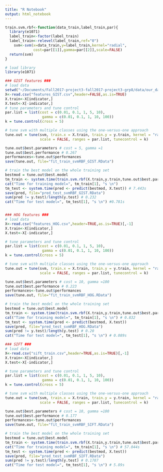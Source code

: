 ```yaml
---
title: "R Notebook"
output: html_notebook
---
```

```r
train.svm.rbf<-function(data_train,label_train,par){
  library(e1071)
  label_train<-factor(label_train)
  label_train<-relevel(label_train,ref="0")
    svm<-svm(x=data_train,y=label_train,kernel="radial",
             cost=par[[1]],gamma=par[[2]],scale=FALSE)
  return(svm)
}
```

```r
# load library
library(e1071)

### GIST features ###
# load data
setwd("~/Documents/Fall2017-project3-fall2017-project3-grp8/data/our_data/training_set")
X<-read.csv("features_GIST.csv",header=FALSE,as.is=TRUE)
X.train<-X[indicator,]
X.test<-X[-indicator,]
# tune parameters and tune control
par.list = list(cost = c(0.01, 0.1, 1, 5, 10),
                 gamma = c(0.01, 0.1, 1, 10, 100))
k = tune.control(cross = 5)

# tune svm with multiple classes using the one-versus-one approach
tune.out = tune(svm, train.x = X.train, train.y = y.train, kernel = "radial",
                scale = FALSE, ranges = par.list, tunecontrol = k)

tune.out$best.parameters # cost = 5, gamma =1
tune.out$best.performance # 0.267
performances<-tune.out$performances
save(tune.out, file="fit_train_svmRBF_GIST.RData")

# train the best model on the whole training set
bestmod = tune.out$best.model
tm_train <- system.time(train.svm.rbf(X.train,y.train,tune.out$best.parameters))
cat("Time for training model=", tm_train[1], "s \n")
tm_test <- system.time(pred <- predict(bestmod, X.test)) # 7.443s
save(pred, file="pred_test_svmRBF_GIST.RData")
sum(pred != y.test)/length(y.test) # 0.232
cat("Time for test model=", tm_test[1], "s \n") #0.781s


### HOG features ###
# load data
X<-read.csv("features_HOG.csv",header=TRUE,as.is=TRUE)[,-1]
X.train<-X[indicator,]
X.test<-X[-indicator,]

# tune parameters and tune control
par.list = list(cost = c(0.01, 0.1, 1, 5, 10),
                 gamma = c(0.01, 0.1, 1, 10, 100))
k = tune.control(cross = 5)

# tune svm with multiple classes using the one-versus-one approach
tune.out = tune(svm, train.x = X.train, train.y = y.train, kernel = "radial",
                scale = FALSE, ranges = par.list, tunecontrol = k)

tune.out$best.parameters # cost = 10, gamma =100
tune.out$best.performance # 0.223
performances<-tune.out$performances
save(tune.out, file="fit_train_svmRBF_HOG.RData")

# train the best model on the whole training set
bestmod = tune.out$best.model
tm_train <- system.time(train.svm.rbf(X.train,y.train,tune.out$best.parameters))
cat("Time for training model=", tm_train[1], "s \n") # 0.832
tm_test <- system.time(pred <- predict(bestmod, X.test))
save(pred, file="pred_test_svmRBF_HOG.RData")
sum(pred != y.test)/length(y.test) # 0.20
cat("Time for test model=", tm_test[1], "s \n") # 0.089s

### SIFT ###
# load data
X<-read.csv("sift_train.csv",header=TRUE,as.is=TRUE)[,-1]
X.train<-X[indicator,]
X.test<-X[-indicator,]

# tune parameters and tune control
par.list = list(cost = c(0.01, 0.1, 1, 5, 10),
                 gamma = c(0.01, 0.1, 1, 10, 100))
k = tune.control(cross = 5)

# tune svm with multiple classes using the one-versus-one approach
tune.out = tune(svm, train.x = X.train, train.y = y.train, kernel = "radial",
                scale = FALSE, ranges = par.list, tunecontrol = k)

tune.out$best.parameters # cost = 10, gamma =100
tune.out$best.performance # 0.177
performances<-tune.out$performances
save(tune.out, file="fit_train_svmRBF_SIFT.RData")

# train the best model on the whole training set
bestmod = tune.out$best.model
tm_train <- system.time(train.svm.rbf(X.train,y.train,tune.out$best.parameters))
cat("Time for training model=", tm_train[1], "s \n") # 57.044s
tm_test <- system.time(pred <- predict(bestmod, X.test))
save(pred, file="pred_test_svmRBF_SIFT.RData")
sum(pred != y.test)/length(y.test) # 0.1787
cat("Time for test model=", tm_test[1], "s \n") # 5.89s
```